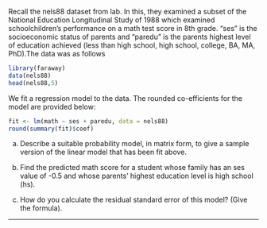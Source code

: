 Recall the nels88 dataset from lab. In this, they examined a subset of the National Education Longitudinal Study of 1988 which examined schoolchildren’s performance on a math test score in 8th grade. “ses” is the socioeconomic status of parents and “paredu” is the parents highest level of education achieved (less than high school, high school, college, BA, MA, PhD).The data was as follows

```r
library(faraway)
data(nels88)
head(nels88,5)
```
We fit a regression model to the data. The rounded co-efficients for the model are provided below:
```r
fit <- lm(math ~ ses + paredu, data = nels88)
round(summary(fit)$coef)
```

(a)  Describe a suitable probability model, in matrix form, to give a sample version of the linear model that has been fit above.

(b) Find the predicted math score for a student whose family has an ses value of -0.5 and whose parents' highest education level is high school (hs).

(c) How do you calculate the residual standard error of this model? (Give the formula).

-------


